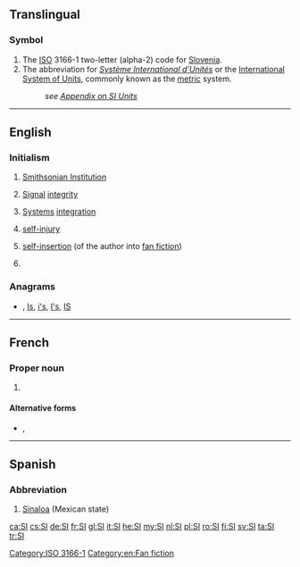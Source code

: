 {{also|Appendix:Variations of "si"}}
==Translingual==

===Symbol===
{{head|mul|symbol}}
# The [[ISO]] 3166-1 two-letter (alpha-2) code for [[Slovenia]].
# The abbreviation for ''[[Système International d'Unités]]'' or the [[International System of Units]], commonly known as the [[metric]] system.
#: ''see [[Appendix:SI_units|Appendix on SI Units]]''

[[Category:ISO 3166-1]]

----

==English==
{{wikipedia}}

===Initialism===
{{rfc-header|Initialism}}
{{head|en|initialism}}

# [[w:Smithsonian Institution|Smithsonian Institution]]
# {{lb|en|electronics}} [[signal|Signal]] [[integrity]]
# {{lb|en|technology}} [[system|Systems]] [[integration]]
# [[self-injury]]
# {{lb|en|fandom slang}} [[self-insertion]] (of the author into [[fan fiction]])
# {{initialism of|supporting information|lang=en}}

===Anagrams===
* {{l|en|is}} , [[Is#English|Is]], [[i's#English|i's]], [[I's#English|I's]], [[IS#English|IS]]

[[Category:en:Fan fiction]]

----

==French==

===Proper noun===
{{fr-proper-noun}}

# {{abbreviation of|lang=fr|Système international}} {{qualifier|{{l|fr|Système international d'unités}}}} {{gloss|the international standard [[metric system]]}}

====Alternative forms====
* {{sense|Système International d'Unités}} {{l|fr|S.I.}} , {{l|fr|S. I.}}

----

==Spanish==

===Abbreviation===
{{rfc-header|Abbreviation}}
{{head|es|abbreviation}}

# [[Sinaloa]] (Mexican state)

[[ca:SI]]
[[cs:SI]]
[[de:SI]]
[[fr:SI]]
[[gl:SI]]
[[it:SI]]
[[he:SI]]
[[my:SI]]
[[nl:SI]]
[[pl:SI]]
[[ro:SI]]
[[fi:SI]]
[[sv:SI]]
[[ta:SI]]
[[tr:SI]]